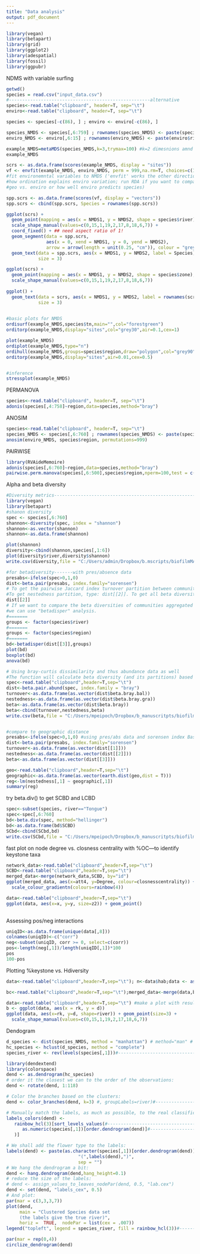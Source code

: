 ```yaml
---
title: "Data analysis"
output: pdf_document
---
```

```r
library(vegan)
library(betapart)
library(grid)
library(ggplot2)
library(adespatial)
library(fossil)
library(ggpubr)
```
NDMS with variable surfing
```r

getwd()
species = read.csv("input_data.csv")
#-----------------------------------------------------alternative
species<-read.table("clipboard", header=T, sep="\t")
enviro<-read.table("clipboard", header=T, sep="\t")

species <- species[-c(86), ] ; enviro <- enviro[-c(86), ]

species_NMDS <- species[,6:759] ; rownames(species_NMDS) <- paste(species$river, species$sampleID,sep=" ")
enviro_NMDS <- enviro[,6:15] ; rownames(enviro_NMDS) <- paste(enviro$river, enviro$sampleID,sep=" ")

example_NMDS=metaMDS(species_NMDS,k=3,trymax=100) #k=2 dimesnions amnd trymax=max number of random starts in                                                        search of stable solution (makes the iterations a bit                                                            longer)
example_NMDS

scrs <- as.data.frame(scores(example_NMDS, display = "sites"))
vf <- envfit(example_NMDS, enviro_NMDS, perm = 999,na.rm=T, choices=c(1,2))
#fit environemntal variables to NMDS ('envfit' works the other direction to RDA, 
#how ordination explains enviro variation; run RDA if you want to compare
#geo vs. enviro or how well enviro predicts species)

spp.scrs <- as.data.frame(scores(vf, display = "vectors"))
spp.scrs <- cbind(spp.scrs, Species = rownames(spp.scrs))

ggplot(scrs) +
  geom_point(mapping = aes(x = NMDS1, y = NMDS2, shape = species$river),size=4) +
  scale_shape_manual(values=c(0,15,1,19,2,17,8,18,6,7)) +
  coord_fixed() + ## need aspect ratio of 1!
  geom_segment(data = spp.scrs,
               aes(x = 0, xend = NMDS1, y = 0, yend = NMDS2),
               arrow = arrow(length = unit(0.25, "cm")), colour = "grey") +
  geom_text(data = spp.scrs, aes(x = NMDS1, y = NMDS2, label = Species),
            size = 3)

ggplot(scrs) +
  geom_point(mapping = aes(x = NMDS1, y = NMDS2, shape = species$zone),size=4) +
  scale_shape_manual(values=c(0,15,1,19,2,17,8,18,6,7)) 
  
ggplot() +
  geom_text(data = scrs, aes(x = NMDS1, y = NMDS2, label = rownames(scrs)),
            size = 3)
  

#basic plots for NMDS
ordisurf(example_NMDS,species$tn,main="",col="forestgreen")
orditorp(example_NMDS,display="sites",col="grey30",air=0.1,cex=1)

plot(example_NMDS)
ordiplot(example_NMDS,type="n")
ordihull(example_NMDS,groups=species$region,draw="polygon",col="grey90",label=F)
orditorp(example_NMDS,display="sites",air=0.01,cex=0.5)


#inference
stressplot(example_NMDS)
```
PERMANOVA
```r
species<-read.table("clipboard", header=T, sep="\t")
adonis(species[,4:758]~region,data=species,method="bray")
```
ANOSIM
```r
species<-read.table("clipboard", header=T, sep="\t")
species_NMDS <- species[,6:760] ; rownames(species_NMDS) <- paste(species$river, species$sampleID,sep=" ")
anosim(enviro_NMDS, species$region, permutations=999)
```
PAIRWISE
```r
library(RVAideMemoire)
adonis(species[,6:760]~region,data=species,method="bray")
pairwise.perm.manova(species[,6:500],species$region,nperm=100,test = c("Spherical"))
```

Alpha and beta diversity
```r
#Diversity metrics--------------------------------------------------------------------------------------
library(vegan)
library(betapart)
#shanon diversity
spec <- species[,6:760]
shannon<-diversity(spec, index = "shannon")
shannon<-as.vector(shannon)
shannon<-as.data.frame(shannon)

plot(shannon)
diversity<-cbind(shannon,species[,1:6])
plot(diversity$river,diversity$shannon)
write.csv(diversity,file = "C:/Users/admin/Dropbox/b.mscripts/biofilmMARC/Datasets/working datasets/diversity.csv")

#for betadiversity-------with pres/absence data
presabs<-ifelse(spec>0,1,0)
dist<-beta.pair(presabs, index.family="sorensen")
# To get the pairwise Jaccard index turnover partition between communities, type: dist[[1]]. 
#To get nestedness partition, type: dist[[2]]. To get all beta diversity: dist[[3]].
dist[[2]]
# If we want to compare the beta diversities of communities aggregated by groups
#we can use "betadisper" analysis.
#=======
groups <- factor(species$river)
#=======
groups <- factor(species$region)
#=======
bd<-betadisper(dist[[3]],groups)
plot(bd)
boxplot(bd)
anova(bd)
```

```r
# Using bray-curtis dissimilarity and thus abundance data as well
#The function will calculate beta diversity (and its partitions) based on Bray-Curtis dissimilarity index.
spec<-read.table("clipboard",header=T,sep="\t")
dist<-beta.pair.abund(spec, index.family = "bray")
turnover<-as.data.frame(as.vector(dist$beta.bray.bal))
nestedness<-as.data.frame(as.vector(dist$beta.bray.gra))
beta<-as.data.frame(as.vector(dist$beta.bray))
beta<-cbind(turnover,nestedness,beta)
write.csv(beta,file = "C:/Users/mpeipoch/Dropbox/b_manuscritpts/biofilmMARC/Datasets/working datasets/beta.csv")


#compare to geographic distance
presabs<-ifelse(spec>0,1,0) #using pres/abs data and sorensen index Baselga 2012
dist<-beta.pair(presabs, index.family="sorensen")
turnover<-as.data.frame(as.vector(dist[[1]]))
nestedness<-as.data.frame(as.vector(dist[[2]]))
beta<-as.data.frame(as.vector(dist[[3]]))

geo<-read.table("clipboard",header=T,sep="\t")
geographic<-as.data.frame(as.vector(earth.dist(geo,dist = T)))
reg<-lm(nestedness[,1] ~ geographic[,1])
summary(reg)

```

try beta.div() to get SCBD and LCBD
```r
spec<-subset(species, river=="Tongue")
spec<-spec[,6:760]
bd<-beta.div(spec, method="hellinger")
bd<-as.data.frame(bd$SCBD)
SCbd<-cbind(SCbd,bd)
write.csv(SCbd,file = "C:/Users/mpeipoch/Dropbox/b_manuscritpts/biofilmMARC/Datasets/working datasets/beta.csv")
```

fast plot on node degree vs. closness centrality with %OC---to identify keystone taxa
```r
network_data<-read.table("clipboard",header=T,sep="\t")
SCBD<-read.table("clipboard",header=T,sep="\t")
merged_data<-merge(network_data,SCBD, by="id")
ggplot(merged_data, aes(x=att4, y=Degree, colour=closnesscentrality)) + geom_point() + 
  scale_colour_gradientn(colours=rainbow(4))
```

```r
data<-read.table("clipboard",header=T,sep="\t")
ggplot(data, aes(x=x, y=y, size=z2)) + geom_point()  
  

```

Assessing pos/neg interactions
```r
uniqID<-as.data.frame(unique(data[,8]))
colnames(uniqID)<-c("corr")
neg<-subset(uniqID, corr >= 0, select=c(corr))
pos<-length(neg[,1])/length(uniqID[,1])*100
pos
100-pos
```

Plotting %keystone vs. Hdiversity
```r
data<-read.table("clipboard",header=T,sep="\t"); n<-data$hab;data <- as.data.frame(t(data[,-1]));colnames(data) <- n;data$id <- factor(row.names(data))

bc<-read.table("clipboard",header=T,sep="\t");merged_data<-merge(data,bc, by="id"); merged_data2<-merged_data[,c(-1)]; total<-as.data.frame(colSums(merged_data2))

data<-read.table("clipboard",header=T,sep="\t") #make a plot with results
b <- ggplot(data, aes(x = rk, y = d))
ggplot(data, aes(x=rk, y=d, shape=river)) + geom_point(size=3) +
  scale_shape_manual(values=c(0,15,1,19,2,17,18,6,7)) 


```

Dendogram
```r
d_species <- dist(species_NMDS, method = "manhattan") # method="man" # is a bit better
hc_species <- hclust(d_species, method = "complete")
species_river <- rev(levels(species[,1]))#--------------------------------------

library(dendextend)
library(colorspace)
dend <- as.dendrogram(hc_species)
# order it the closest we can to the order of the observations:
dend <- rotate(dend, 1:118)

# Color the branches based on the clusters:
dend <- color_branches(dend, k=3) #, groupLabels=river)#--------------------------------------

# Manually match the labels, as much as possible, to the real classification of the flowers:
labels_colors(dend) <-
   rainbow_hcl(3)[sort_levels_values(#--------------------------------------
      as.numeric(species[,1])[order.dendrogram(dend)]#--------------------------------------
   )]

# We shall add the flower type to the labels:
labels(dend) <- paste(as.character(species[,1])[order.dendrogram(dend)],#--------------------------------------
                           "(",labels(dend),")", 
                           sep = "")
# We hang the dendrogram a bit:
dend <- hang.dendrogram(dend,hang_height=0.1)
# reduce the size of the labels:
# dend <- assign_values_to_leaves_nodePar(dend, 0.5, "lab.cex")
dend <- set(dend, "labels_cex", 0.5)
# And plot:
par(mar = c(3,3,3,7))
plot(dend, 
     main = "Clustered Species data set
     (the labels give the true river)", 
     horiz =  TRUE,  nodePar = list(cex = .007))
legend("topleft", legend = species_river, fill = rainbow_hcl(3))#--------------------------------------

par(mar = rep(0,4))
circlize_dendrogram(dend)




```


